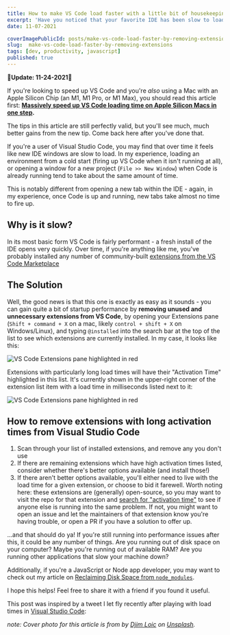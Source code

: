 ```yaml
---
title: How to make VS Code load faster with a little bit of housekeeping
excerpt: 'Have you noticed that your favorite IDE has been slow to load lately? Try removing these before losing hope.'
date: 11-07-2021

coverImagePublicId: posts/make-vs-code-load-faster-by-removing-extensions/cover
slug:  make-vs-code-load-faster-by-removing-extensions
tags: [dev, productivity, javascript]
published: true
---
```


<Aside type="info">

**🚨Update: 11-24-2021🚨**

If you're looking to speed up VS Code and you're _also_ using a Mac with an Apple Silicon Chip (an M1, M1 Pro, or M1 Max), you should read this article first: **[Massively speed up VS Code loading time on Apple Silicon Macs in one step](https://mikebifulco.com/posts/make-vs-code-load-faster-mac-apple-silicon).**

The tips in this article are still perfectly valid, but you'll see much, much better gains from the new tip. Come back here after you've done that.

</Aside>

If you're a user of Visual Studio Code, you may find that over time it feels like new IDE windows are slow to load. In my experience, loading an environment from a cold start (firing up VS Code when it isn't running at all), or opening a window for a new project (`File >> New Window`) when Code is already running tend to take about the same amount of time.

This is notably different from opening a new tab within the IDE - again, in my experience, once Code is up and running, new tabs take almost no time to fire up.

## Why is it slow?

In its most basic form VS Code is fairly performant - a fresh install of the IDE opens very quickly. Over time, if you're anything like me, you've probably installed any number of community-built [extensions from the VS Code Marketplace](https://marketplace.visualstudio.com/VSCode)

## The Solution

Well, the good news is that this one is exactly as easy as it sounds - you can gain quite a bit of startup performance by **removing unused and unnecessary extensions from VS Code**, by opening your Extensions pane (`Shift + command + X` on a mac, likely `control + shift + X` on Windows/Linux), and typing `@installed` into the search bar at the top of the list to see which extensions are currently installed. In my case, it looks like this:

<Image
  publicId="posts/make-vs-code-load-faster-by-removing-extensions/vscode-extensions-pane"
  alt="VS Code Extensions pane highlighted in red"
  caption="My installed extensions pane, highlighted in red"
/>

Extensions with particularly long load times will have their "Activation Time" highlighted in this list. It's currently shown in the upper-right corner of the extension list item with a load time in milliseconds listed next to it:

<Image
  publicId="posts/make-vs-code-load-faster-by-removing-extensions/extension-load-time"
  alt="VS Code Extensions pane highlighted in red"
  caption="My installed extensions pane, highlighted in red"
/>

## How to remove extensions with long activation times from Visual Studio Code

1. Scan through your list of installed extensions, and remove any you don't use
2. If there are remaining extensions which have high activation times listed, consider whether there's better options available (and install those!)
3. If there aren't better options available, you'll either need to live with the load time for a given extension, or choose to bid it farewell. Worth noting here: these extensions are (generally) open-source, so you may want to visit the repo for that extension and [search for "activation time"](https://github.com/prettier/prettier-vscode/issues?q=activation+time) to see if anyone else is running into the same problem. If not, you might want to open an issue and let the maintainers of that extension know you're having trouble, or open a PR if you have a solution to offer up.

...and that should do ya! If you're still running into performance issues after this, it could be any number of things. Are you running out of disk space on your computer? Maybe you're running out of available RAM? Are you running other applications that slow your machine down?

Additionally, if you're a JavaScript or Node app developer, you may want to check out my article on [Reclaiming Disk Space from `node_modules`](https://mikebifulco.com/posts/reclaimed-10gb-of-disk-space-from-node-modules).

I hope this helps! Feel free to share it with a friend if you found it useful.

This post was inspired by a tweet I let fly recently after playing with load times in [Visual Studio Code](https://code.visualstudio.com/):

<Tweet
  tweetLink="https://twitter.com/irreverentmike/status/1454054616027574283"
  align="center"
/>

_note: Cover photo for this article is from by <a href="https://unsplash.com/@loic?utm_source=unsplash&utm_medium=referral&utm_content=creditCopyText">Djim Loic</a> on <a href="https://unsplash.com/s/photos/time?utm_source=unsplash&utm_medium=referral&utm_content=creditCopyText">Unsplash</a>._
